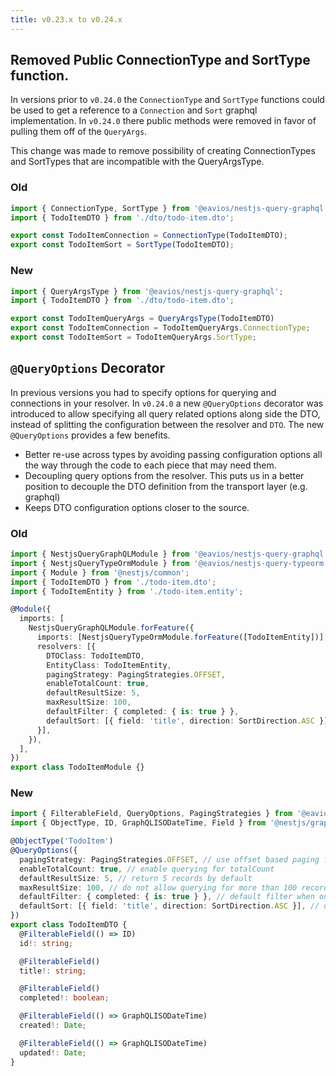 ```yaml
---
title: v0.23.x to v0.24.x
---
```



## Removed Public ConnectionType and SortType function.

In versions prior to `v0.24.0` the `ConnectionType` and `SortType` functions could be used to get a reference to a
`Connection` and `Sort` graphql implementation. In `v0.24.0` there public methods were removed in favor of pulling
them off of the `QueryArgs`.

This change was made to remove possibility of creating ConnectionTypes and SortTypes that are incompatible with the
QueryArgsType.

### Old

```ts
import { ConnectionType, SortType } from '@eavios/nestjs-query-graphql';
import { TodoItemDTO } from './dto/todo-item.dto';

export const TodoItemConnection = ConnectionType(TodoItemDTO);
export const TodoItemSort = SortType(TodoItemDTO);
```

### New

```ts
import { QueryArgsType } from '@eavios/nestjs-query-graphql';
import { TodoItemDTO } from './dto/todo-item.dto';

export const TodoItemQueryArgs = QueryArgsType(TodoItemDTO)
export const TodoItemConnection = TodoItemQueryArgs.ConnectionType;
export const TodoItemSort = TodoItemQueryArgs.SortType;
```

## `@QueryOptions` Decorator

In previous versions you had to specify options for querying and connections in your resolver. In `v0.24.0` a new
`@QueryOptions` decorator was  introduced to allow specifying all query related options along side the DTO, instead of splitting the configuration between the resolver and `DTO`.  The new `@QueryOptions` provides a few benefits.
* Better re-use across types by avoiding passing configuration options all the way through the code to each piece that may need them.
* Decoupling query options from the resolver. This puts us in a better position to decouple the DTO definition from the transport layer (e.g. graphql)
* Keeps DTO configuration options closer to the source.

### Old

```ts title="todo-item.module.ts"
import { NestjsQueryGraphQLModule } from '@eavios/nestjs-query-graphql';
import { NestjsQueryTypeOrmModule } from '@eavios/nestjs-query-typeorm';
import { Module } from '@nestjs/common';
import { TodoItemDTO } from './todo-item.dto';
import { TodoItemEntity } from './todo-item.entity';

@Module({
  imports: [
    NestjsQueryGraphQLModule.forFeature({
      imports: [NestjsQueryTypeOrmModule.forFeature([TodoItemEntity])],
      resolvers: [{
        DTOClass: TodoItemDTO,
        EntityClass: TodoItemEntity,
        pagingStrategy: PagingStrategies.OFFSET,
        enableTotalCount: true,
        defaultResultSize: 5,
        maxResultSize: 100,
        defaultFilter: { completed: { is: true } },
        defaultSort: [{ field: 'title', direction: SortDirection.ASC }],
      }],
    }),
  ],
})
export class TodoItemModule {}
```
### New

```ts title="todo-item.dto.ts"
import { FilterableField, QueryOptions, PagingStrategies } from '@eavios/nestjs-query-graphql';
import { ObjectType, ID, GraphQLISODateTime, Field } from '@nestjs/graphql';

@ObjectType('TodoItem')
@QueryOptions({
  pagingStrategy: PagingStrategies.OFFSET, // use offset based paging for this DTO
  enableTotalCount: true, // enable querying for totalCount
  defaultResultSize: 5, // return 5 records by default
  maxResultSize: 100, // do not allow querying for more than 100 records at a time
  defaultFilter: { completed: { is: true } }, // default filter when one is not provided
  defaultSort: [{ field: 'title', direction: SortDirection.ASC }], // default sort when one is not provided.
})
export class TodoItemDTO {
  @FilterableField(() => ID)
  id!: string;

  @FilterableField()
  title!: string;

  @FilterableField()
  completed!: boolean;

  @FilterableField(() => GraphQLISODateTime)
  created!: Date;

  @FilterableField(() => GraphQLISODateTime)
  updated!: Date;
}
```

